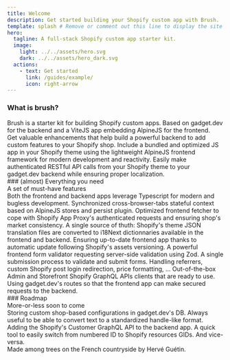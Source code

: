 ```yaml
---
title: Welcome
description: Get started building your Shopify custom app with Brush.
template: splash # Remove or comment out this line to display the site sidebar on this page.
hero:
  tagline: A full-stack Shopify custom app starter kit.
  image:
    light: ../../assets/hero.svg
    dark: ../../assets/hero_dark.svg
  actions:
    - text: Get started
      link: /guides/example/
      icon: right-arrow
---
```



### What is brush?

<div class="p-large">Brush is a starter kit for building Shopify custom apps. Based on gadget.dev for the backend and a ViteJS app embedding AlpineJS for the frontend.</div>

<CardGrid>
	<Card title="For your gadget.dev app" icon="seti:db">
		Get valuable enhancements that help build a powerful backend to add custom features to your Shopify shop.
	</Card>
	<Card title="For your Shopify theme" icon="seti:liquid">
		Include a bundled and optimized JS app in your Shopify theme using the lightweight AlpineJS frontend framework for modern development and reactivity.
	</Card>
	<Card title="Seamless communication" icon="comment">
		Easily make authenticated RESTful API calls from your Shopify theme to your gadget.dev backend while ensuring proper localization.
	</Card>
</CardGrid>


<div class="separator"></div>
### (almost) Everything you need

<div class="p-large">A set of must-have features</div>

<CardGrid>
	<Card title="Full Typescript" icon="seti:typescript">
		Both the frontend and backend apps leverage Typescript for modern and bugless development.
	</Card>
	<Card title="Stateful frontend context" icon="seti:folder">
		Synchronized cross-browser-tabs stateful context based on AlpineJS stores and persist plugin.
	</Card>
	<Card title="Fetch wrapper" icon="cloud-download">
		Optimized frontend fetcher to cope with Shopify App Proxy's authenticated requests and ensuring shop's market consistency.
	</Card>
	<Card title="i18n" icon="translate">
		A single source of thuth: Shopify's theme JSON translation files are converted to i18Next dictionnaries available in the frontend and backend.
	</Card>
	<Card title="Browser cache management" icon="approve-check-circle">
		Ensuring up-to-date frontend app thanks to automatic update following Shopify's assets versioning.
	</Card>
	<Card title="Precognitive forms" icon="list-format">
		A powerful frontend form validator requesting server-side validation using Zod. A single submission process to validate and submit forms.
	</Card>
	<Card title="Quality of life" icon="heart">
		Handling referrers, custom Shopify post login redirection, price formatting, ...
	</Card>
	<Card title="Admin and Storefront APIs" icon="seti:notebook">
		Out-of-the-box Admin and Storefront Shopify GraphQL APIs clients that are ready to use.
	</Card>
	<Card title="RESTful API" icon="rss">
		Using gadget.dev's routes so that the frontend app can make secured requests to the backend.
	</Card>
</CardGrid>

<div class="separator"></div>
### Roadmap

<div class="p-large">More-or-less soon to come</div>

<CardGrid>
	<Card title="Persistent configuration">
		Storing custom shop-based configurations in gadget.dev's DB.
	</Card>
	<Card title="Slugifier">
		Always useful to be able to convert text to a standardized handle-like format.
	</Card>
	<Card title="Customer API">
		Adding the Shopify's Customer GraphQL API to the backend app.
	</Card>
	<Card title="ID ↔ GID converted">
		A quick tool to easily switch from numbered ID to Shopify resources GIDs. And vice-versa.
	</Card>
</CardGrid>

<div class="brush-footer">
	<div class="footer-content">
		<div class="footer-left">Made among trees on the French countryside by Hervé Guétin.</div>
		<div class="footer-right">
			<LinkButton href="https://www.linkedin.com/in/herveguetin/" target="_blank">
				<Icon name="linkedin" label="Get in touch on LinkedIn" size="1.5rem" />
			</LinkButton>
		</div>
	</div>
</div>
